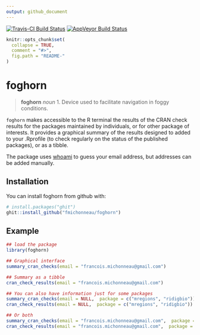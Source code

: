 ```yaml
---
output: github_document
---
```


<!-- README.md is generated from README.Rmd. Please edit that file -->


[![Travis-CI Build Status](https://travis-ci.org/fmichonneau/foghorn.svg?branch=master)](https://travis-ci.org/fmichonneau/foghorn)
[![AppVeyor Build Status](https://ci.appveyor.com/api/projects/status/github/fmichonneau/horn?branch=master&svg=true)](https://ci.appveyor.com/project/fmichonneau/horn)

```r
knitr::opts_chunk$set(
  collapse = TRUE,
  comment = "#>",
  fig.path = "README-"
)
```

# foghorn

> **foghorn** *noun*
>     1. Device used to facilitate navigation in foggy conditions.

`foghorn` makes accessible to the R terminal the results of the CRAN check
results for the packages maintained by individuals, or for other package of
interests. It provides a graphical summary of the results designed to added to
your .Rprofile (to check regularly on the status of the published packages), or
as a tibble.

The package uses [whoami](https://cran.r-project.org/package=whoami) to guess
your email address, but addresses can be added manually.

## Installation

You can install foghorn from github with:

```r
# install.packages("ghit")
ghit::install_github("fmichonneau/foghorn")
```

## Example

```r
## load the package
library(foghorn)

## Graphical interface
summary_cran_checks(email = "francois.michonneau@gmail.com")

## Summary as a tibble
cran_check_results(email = "francois.michonneau@gmail.com")

## You can also have information just for some packages
summary_cran_checks(email = NULL,  package = c("mregions", "ridigbio"))
cran_check_results(email = NULL,  package = c("mregions", "ridigbio"))

## Or both
summary_cran_checks(email = "francois.michonneau@gmail.com",  package = c("mregions", "ridigbio"))
cran_check_results(email = "francois.michonneau@gmail.com",  package = c("mregions", "ridigbio"))
```

